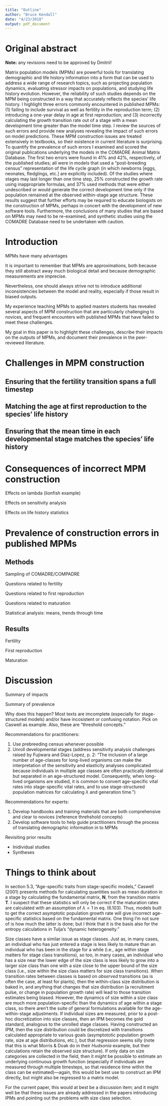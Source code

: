 ```yaml
---
title: "Outline"
author: "Bruce Kendall"
date: "4/23/2018"
output: pdf_document
---
```


# Original abstract
**Note:** any revisions need to be approved by Dmitrii!

Matrix population models (MPMs) are powerful tools for translating demographic and life history information into a form that can be used to address a wide range of research topics, such as projecting population dynamics, evaluating stressor impacts on populations, and studying life history evolution. However, the reliability of such studies depends on the MPM being constructed in a way that accurately reflects the species’ life history. I highlight three errors commonly encountered in published MPMs: (1) failing to include survival as well as fertility in the reproduction term; (2) introducing a one-year delay in age at first reproduction; and (3) incorrectly calculating the growth transition rate out of a stage with a mean development time greater than the model time step. I review the sources of such errors and provide new analyses revealing the impact of such errors on model predictions. These MPM construction issues are treated extensively in textbooks, so their existence in current literature is surprising. To quantify the prevalence of such errors I examined and scored the original publications underlying the models in the COMADRE Animal Matrix Database. The first two errors were found in 41% and 42%, respectively, of the published studies; all were in models that used a “post-breeding census” representation of the life cycle graph (in which newborns [eggs, neonates, fledglings, etc.] are explicitly included). Of the studies where stages may last longer than one time step, 25% constructed the growth rate using inappropriate formulas, and 37% used methods that were either undescribed or would generate the correct development time only if the population remained at the observed within-stage age structure. These results suggest that further efforts may be required to educate biologists on the construction of MPMs, perhaps in concert with the development of new software tools. Furthermore, the conclusions of many studies that are based on MPMs may need to be re-examined, and synthetic studies using the COMADRE Database need to be undertaken with caution.

# Introduction
MPMs have many advantages

It is important to remember that MPMs are approximations, both because they still abstract away much biological detail and because demographic measurements are imprecise. 

Nevertheless, one should always strive not to introduce additional inconsistencies between the model and reality, especially if those result in biased outputs.

My experience teaching MPMs to applied masters students has revealed several aspects of MPM construction that are particularly challenging to novices, and frequent encounters with published MPMs that have failed to meet these challenges.

My goal in this paper is to highlight these challenges, describe their impacts on the outputs of MPMs, and document their prevalence in the peer-reviewed literature.

# Challenges in MPM construction
## Ensuring that the fertility transition spans a full timestep


## Matching the age at first reproduction to the species' life history

## Ensuring that the mean time in each developmental stage matches the species' life history

# Consequences of incorrect MPM construction
Effects on lambda (lionfish example)

Effects on sensitivity analysis

Effects on life history statistics

# Prevalence of construction errors in published MPMs
## Methods
Sampling of COMADRE/COMPADRE

Questions related to fertility

Questions related to first reproduction

Questions related to maturation

Statistical analysis: means, trends through time

## Results
Fertility

First reproduction

Maturation

# Discussion
Summary of impacts

Summary of prevalence

Why does this happen? Most texts are imcomplete (especially for stage-structured models) and/or have incosistent or confusing notation. Pick on Caswell as example. Also, these are "threshold concepts."

Recommendations for practitioners:  

1. Use prebreeding census whenever possible
2. Unroll developmental stages (address sensitivity analysis challenges raised by Fujiwara and Diaz-Lopez, p. 2: "The inclusion of a large number of age-classes for long-lived organisms can make the interpretation of the sensitivity and elasticity analyses complicated because individuals in multiple age classes are often practically identical but separated in an age-structured model. Consequently, when long-lived organisms are studied, it is common to convert age-specific vital rates into stage-specific vital rates, and to use stage-structured population matrices for calculating $\lambda$ and generation time.")

Recommendations for experts:

1. Develop handbooks and training materials that are both comprehensive and clear to novices (reference threhshold concepts)
2. Develop software tools to help guide practitioners through the process of translating demographic information in to MPMs

Revisiting prior results

- Inidividual studies
- Syntheses

# Things to think about

In section 5.3, "Age-specific traits from stage-specific models," Caswell (2001) presents methods for calculating quantities such as mean duration in a stage by calculating the fundamental matrix, **N**, from the transition matrix **T**. I suspect that these statistics will only be correct if the maturation rates are calculated with an assumption of $\lambda = 1$ in eq. (6.103). Thus, models built to get the correct asymptotic population growth rate will give incorrect age-specific statistics based on the fundamental matrix. One thing I'm not sure of is how much the latter is done; but I think that it is the basis also for the entropy calculations in Tulja's "dynamic heterogeneity."

Size classes have a similar issue as stage classes. Just as, in many cases, an individual who has just entered a stage is less likely to mature than an individual who has been in the stage for a while (i.e., age within stage matters for stage class transitions), so too, in many cases, an individual who has a size near the lower edge of the size class is less likely to grow into a larger size class than one with a size close to the upper bound of the size class (i.e., size within the size class matters for size class transitions). When transition rates between classes is based on *observed* transitions (as is often the case, at least for plants), then the within-class size distribution is baked in, and anything that changes that size distribution (a recruitment pulse, or change in population growth rate) will lead to those transition estimates being biased. However, the dynamics of size within a size class are much more population-specific than the dynamics of age within a stage class, so there aren't the suite of general formulations available for the age-within-stage adjustments. If individual sizes are measured, prior to a post-hoc discretization into size classes, then an IPM becomes the gold standard, analogous to the unrolled stage classes. Having constructed an IPM, then the size distribution could be discretized with transitions calculated appropriate to various goals (asymptototic population growth rate, size at age distributions, etc.), but that regression seems silly (note that this is what Morris & Doak do in their *Hudsonia* example, but their calculations retain the observed size structure). If only data on size categories are collected in the field, then it *might* be possible to estimate an underlying continuous growth function (especially if individuals are measured through multiple timesteps, so that residence time within the class can be estimated)---again, this would be best use to construct an IPM directly, but might also be regressed to a matrix model.

For the current paper, this would at best be a discussion item; and it might well be that these issues are already addressed in the papers introducing IPMs and pointing out the problems with size class selection.
